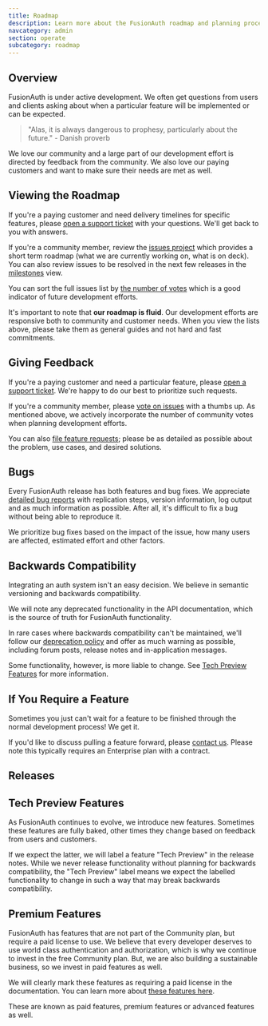 ```yaml
---
title: Roadmap
description: Learn more about the FusionAuth roadmap and planning process.
navcategory: admin
section: operate
subcategory: roadmap
---
```


## Overview

FusionAuth is under active development. We often get questions from users and clients asking about when a particular feature will be implemented or can be expected. 

> "Alas, it is always dangerous to prophesy, particularly about the future." - Danish proverb

We love our community and a large part of our development effort is directed by feedback from the community. We also love our paying customers and want to make sure their needs are met as well.

## Viewing the Roadmap

If you're a paying customer and need delivery timelines for specific features, please [open a support ticket](https://account.fusionauth.io/account/support/) with your questions. We'll get back to you with answers.

If you're a community member, review the [issues project](https://github.com/FusionAuth/fusionauth-issues/projects/2) which provides a short term roadmap (what we are currently working on, what is on deck). You can also review issues to be resolved in the next few releases in the [milestones](https://github.com/fusionauth/fusionauth-issues/milestones) view.

You can sort the full issues list by [the number of votes](https://github.com/fusionauth/fusionauth-issues/issues?q=is%3Aissue+is%3Aopen+sort%3Areactions-%2B1-desc) which is a good indicator of future development efforts. 

It's important to note that **our roadmap is fluid**. Our development efforts are responsive both to community and customer needs. When you view the lists above, please take them as general guides and not hard and fast commitments. 

## Giving Feedback

If you're a paying customer and need a particular feature, please [open a support ticket](https://account.fusionauth.io/account/support/). We're happy to do our best to prioritize such requests.

If you're a community member, please [vote on issues](https://github.com/fusionauth/fusionauth-issues) with a thumbs up. As mentioned above, we actively incorporate the number of community votes when planning development efforts. 

You can also [file feature requests](https://github.com/fusionauth/fusionauth-issues/issues); please be as detailed as possible about the problem, use cases, and desired solutions.

## Bugs 

Every FusionAuth release has both features and bug fixes. We appreciate [detailed bug reports](https://github.com/fusionauth/fusionauth-issues/issues) with replication steps, version information, log output and as much information as possible. After all, it's difficult to fix a bug without being able to reproduce it.

We prioritize bug fixes based on the impact of the issue, how many users are affected, estimated effort and other factors.

## Backwards Compatibility

Integrating an auth system isn't an easy decision. We believe in semantic versioning and backwards compatibility. 

We will note any deprecated functionality in the API documentation, which is the source of truth for FusionAuth functionality.

In rare cases where backwards compatibility can't be maintained, we'll follow our [deprecation policy](/docs/operate/roadmap/deprecation-policy) and offer as much warning as possible, including forum posts, release notes and in-application messages.

Some functionality, however, is more liable to change. See [Tech Preview Features](#tech-preview-features) for more information.

## If You Require a Feature

Sometimes you just can't wait for a feature to be finished through the normal development process! We get it. 

If you'd like to discuss pulling a feature forward, please [contact us](/contact). Please note this typically requires an Enterprise plan with a contract.

## Releases

<ReleaseNotification />

## Tech Preview Features

As FusionAuth continues to evolve, we introduce new features. Sometimes these features are fully baked, other times they change based on feedback from users and customers. 

If we expect the latter, we will label a feature "Tech Preview" in the release notes. While we never release functionality without planning for backwards compatibility, the "Tech Preview" label means we expect the labelled functionality to change in such a way that may break backwards compatibility.

## Premium Features

FusionAuth has features that are not part of the Community plan, but require a paid license to use. We believe that every developer deserves to use world class authentication and authorization, which is why we continue to invest in the free Community plan. But, we are also building a sustainable business, so we invest in paid features as well. 

We will clearly mark these features as requiring a paid license in the documentation. You can learn more about [these features here](/docs/get-started/core-concepts/plans-features).

These are known as paid features, premium features or advanced features as well.
